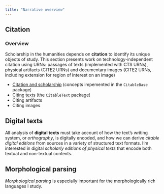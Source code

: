 ```yaml
---
title: "Narrative overview"
---
```



## Citation

### Overview

::: {.callout-tip title="Summary"}
Scholarship in the humanities depends on **citation** to identify its unique objects of study. This section presents work on technology-independent citation using URNs: passages of texts (implemented with CTS URNs), physical artifacts (CITE2 URNs) and documentary images (CITE2 URNs, including extension for region of interest on an image)
:::

- [Citation and scholarship](https://neelsmith.quarto.pub/citablebase/concepts/) (concepts impemented in the `CitableBase` package)
- [Citing texts](https://neelsmith.quarto.pub/citablebase/concepts/) (the `CitableText` package)
- Citing artifacts
- Citing images

    

## Digital texts

::: {.callout-tip title="Summary"}
All analysis of **digital texts** must take account of how the text's writing system, or *orthography*, is digitally encoded, and how we can derive *citable digital editions* from sources in a variety of structured text formats. I'm interested in digital *scholarly editions of physical texts* that encode both textual and non-textual contents. 
:::

## Morphological parsing

::: {.callout-tip title="Summary"}
*Morphological parsing* is especially important for the morphologically rich languages I study.
:::